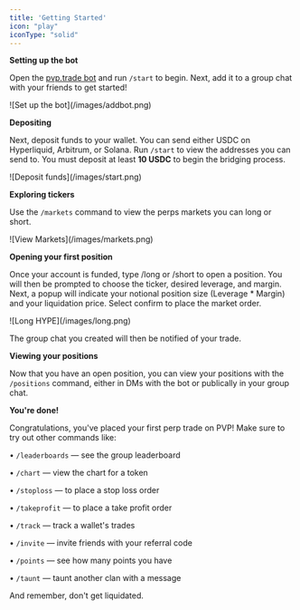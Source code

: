 ```yaml
---
title: 'Getting Started'
icon: "play"
iconType: "solid"
---
```


**Setting up the bot**

Open the [pvp.trade bot](https://t.me/pvptrade_bot) and run `/start` to begin. Next, add it to a group chat with your friends to get started!

<Frame>
  ![Set up the bot](/images/addbot.png)
</Frame>

**Depositing**

Next, deposit funds to your wallet. You can send either USDC on Hyperliquid, Arbitrum, or Solana. Run `/start` to view the addresses you can send to. You must deposit at least **10 USDC** to begin the bridging process.

<Frame>
  ![Deposit funds](/images/start.png)
</Frame>

**Exploring tickers**

Use the `/markets` command to view the perps markets you can long or short.

<Frame>
  ![View Markets](/images/markets.png)
</Frame>

**Opening your first position**

Once your account is funded, type /long or /short to open a position. You will then be prompted to choose the ticker, desired leverage, and margin. Next, a popup will indicate your notional position size (Leverage \* Margin) and your liquidation price.  Select confirm to place the market order.

<Frame>
  ![Long HYPE](/images/long.png)
</Frame>

The group chat you created will then be notified of your trade.

**Viewing your positions**

Now that you have an open position, you can view your positions with the `/positions` command, either in DMs with the bot or publically in your group chat.

**You're done!**

Congratulations, you've placed your first perp trade on PVP! Make sure to try out other commands like:

• `/leaderboards` — see the group leaderboard

• `/chart` — view the chart for a token

• `/stoploss` — to place a stop loss order

• `/takeprofit` — to place a take profit order

• `/track` — track a wallet's trades

• `/invite` — invite friends with your referral code

• `/points` — see how many points you have

• `/taunt` — taunt another clan with a message

And remember, don't get liquidated.